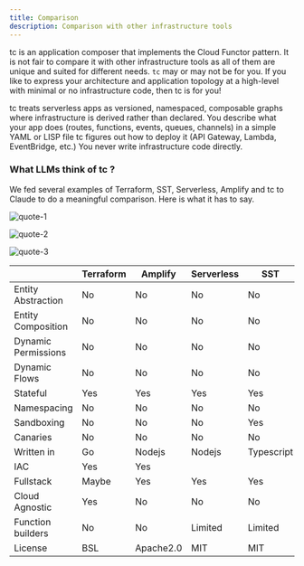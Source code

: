 ```yaml
---
title: Comparison
description: Comparison with other infrastructure tools
---
```


tc is an application composer that implements the Cloud Functor pattern. It is not fair to compare it with other infrastructure tools as all of them are unique and suited for different needs. `tc` may or may not be for you. If you like to express your architecture and application topology at a high-level with minimal or no infrastructure code, then tc is for you!

tc treats serverless apps as versioned, namespaced, composable graphs where infrastructure is derived rather than declared. You describe what your app does (routes, functions, events, queues, channels) in a simple YAML or LISP file
tc figures out how to deploy it (API Gateway, Lambda, EventBridge, etc.)
You never write infrastructure code directly.


### What LLMs think of tc ?

We fed several examples of Terraform, SST, Serverless, Amplify and tc to Claude to do a meaningful comparison. Here is what it has to say.

![quote-1](../../../assets/quote-1.png)

![quote-2](../../../assets/quote-2.png)

![quote-3](../../../assets/quote-3.png)


|                     | Terraform | Amplify   | Serverless | SST        | tc            |
|---------------------|-----------|-----------|------------|------------|---------------|
| Entity Abstraction  | No        | No        | No         | No         | Yes           |
| Entity Composition  | No        | No        | No         | No         | Yes           |
| Dynamic Permissions | No        | No        | No         | No         | Yes           |
| Dynamic Flows       | No        | No        | No         | No         | Yes           |
| Stateful            | Yes       | Yes       | Yes        | Yes        | No            |
| Namespacing         | No        | No        | No         | No         | Yes           |
| Sandboxing          | No        | No        | No         | Yes        | Yes           |
| Canaries            | No        | No        | No         | No         | Yes           |
| Written in          | Go        | Nodejs    | Nodejs     | Typescript | Rust          |
| IAC                 | Yes       | Yes       |            |            | Generated     |
| Fullstack           | Maybe     | Yes       | Yes        | Yes        | Yes           |
| Cloud Agnostic      | Yes       | No        | No         | No         | Pending       |
| Function builders   | No        | No        | Limited    | Limited    | Sophisticated |
| License             | BSL       | Apache2.0 | MIT        | MIT        | GPL-v2        |
